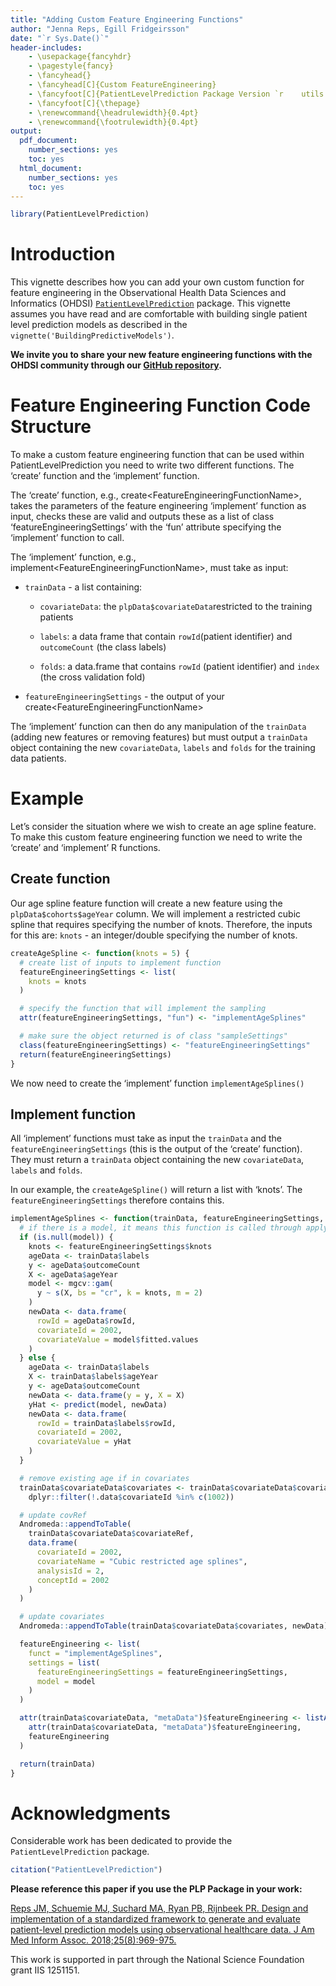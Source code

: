 ```yaml
---
title: "Adding Custom Feature Engineering Functions"
author: "Jenna Reps, Egill Fridgeirsson"
date: "`r Sys.Date()`"
header-includes:
    - \usepackage{fancyhdr}
    - \pagestyle{fancy}
    - \fancyhead{}
    - \fancyhead[C]{Custom FeatureEngineering}
    - \fancyfoot[C]{PatientLevelPrediction Package Version `r    utils::packageVersion("PatientLevelPrediction")`}
    - \fancyfoot[C]{\thepage}
    - \renewcommand{\headrulewidth}{0.4pt}
    - \renewcommand{\footrulewidth}{0.4pt}
output:
  pdf_document:
    number_sections: yes
    toc: yes
  html_document:
    number_sections: yes
    toc: yes
---
```


```{=html}
<!--
%\VignetteEngine{knitr::rmarkdown}
%\VignetteIndexEntry{Adding Custom Feature Engineering}
-->
```

```r
library(PatientLevelPrediction)
```

# Introduction

This vignette describes how you can add your own custom function for feature engineering in the Observational Health Data Sciences and Informatics (OHDSI) [`PatientLevelPrediction`](http://github.com/OHDSI/PatientLevelPrediction) package. This vignette assumes you have read and are comfortable with building single patient level prediction models as described in the `vignette('BuildingPredictiveModels')`.

**We invite you to share your new feature engineering functions with the OHDSI community through our [GitHub repository](http://github.com/OHDSI/PatientLevelPrediction).**

# Feature Engineering Function Code Structure

To make a custom feature engineering function that can be used within PatientLevelPrediction you need to write two different functions. The 'create' function and the 'implement' function.

The 'create' function, e.g., create\<FeatureEngineeringFunctionName\>, takes the parameters of the feature engineering 'implement' function as input, checks these are valid and outputs these as a list of class 'featureEngineeringSettings' with the 'fun' attribute specifying the 'implement' function to call.

The 'implement' function, e.g., implement\<FeatureEngineeringFunctionName\>, must take as input:

-   `trainData` - a list containing:

    -   `covariateData`: the `plpData$covariateData`restricted to the training patients

    -   `labels`: a data frame that contain `rowId`(patient identifier) and `outcomeCount` (the class labels)

    -   `folds`: a data.frame that contains `rowId` (patient identifier) and `index` (the cross validation fold)

-   `featureEngineeringSettings` - the output of your create\<FeatureEngineeringFunctionName\>

The 'implement' function can then do any manipulation of the `trainData` (adding new features or removing features) but must output a `trainData` object containing the new `covariateData`, `labels` and `folds` for the training data patients.

# Example

Let's consider the situation where we wish to create an age spline feature. To make this custom feature engineering function we need to write the 'create' and 'implement' R functions.

## Create function

Our age spline feature function will create a new feature using the `plpData$cohorts$ageYear` column. We will implement a restricted cubic spline that requires specifying the number of knots. Therefore, the inputs for this are: `knots` - an integer/double specifying the number of knots.

```r
createAgeSpline <- function(knots = 5) {
  # create list of inputs to implement function
  featureEngineeringSettings <- list(
    knots = knots
  )

  # specify the function that will implement the sampling
  attr(featureEngineeringSettings, "fun") <- "implementAgeSplines"

  # make sure the object returned is of class "sampleSettings"
  class(featureEngineeringSettings) <- "featureEngineeringSettings"
  return(featureEngineeringSettings)
}
```

We now need to create the 'implement' function `implementAgeSplines()`

## Implement function

All 'implement' functions must take as input the `trainData` and the `featureEngineeringSettings` (this is the output of the 'create' function). They must return a `trainData` object containing the new `covariateData`, `labels` and `folds`.

In our example, the `createAgeSpline()` will return a list with 'knots'. The `featureEngineeringSettings` therefore contains this.

```r
implementAgeSplines <- function(trainData, featureEngineeringSettings, model = NULL) {
  # if there is a model, it means this function is called through applyFeatureengineering, meaning it   # should apply the model fitten on training data to the test data
  if (is.null(model)) {
    knots <- featureEngineeringSettings$knots
    ageData <- trainData$labels
    y <- ageData$outcomeCount
    X <- ageData$ageYear
    model <- mgcv::gam(
      y ~ s(X, bs = "cr", k = knots, m = 2)
    )
    newData <- data.frame(
      rowId = ageData$rowId,
      covariateId = 2002,
      covariateValue = model$fitted.values
    )
  } else {
    ageData <- trainData$labels
    X <- trainData$labels$ageYear
    y <- ageData$outcomeCount
    newData <- data.frame(y = y, X = X)
    yHat <- predict(model, newData)
    newData <- data.frame(
      rowId = trainData$labels$rowId,
      covariateId = 2002,
      covariateValue = yHat
    )
  }

  # remove existing age if in covariates
  trainData$covariateData$covariates <- trainData$covariateData$covariates |>
    dplyr::filter(!.data$covariateId %in% c(1002))

  # update covRef
  Andromeda::appendToTable(
    trainData$covariateData$covariateRef,
    data.frame(
      covariateId = 2002,
      covariateName = "Cubic restricted age splines",
      analysisId = 2,
      conceptId = 2002
    )
  )

  # update covariates
  Andromeda::appendToTable(trainData$covariateData$covariates, newData)

  featureEngineering <- list(
    funct = "implementAgeSplines",
    settings = list(
      featureEngineeringSettings = featureEngineeringSettings,
      model = model
    )
  )

  attr(trainData$covariateData, "metaData")$featureEngineering <- listAppend(
    attr(trainData$covariateData, "metaData")$featureEngineering,
    featureEngineering
  )

  return(trainData)
}
```

# Acknowledgments

Considerable work has been dedicated to provide the `PatientLevelPrediction` package.

```r
citation("PatientLevelPrediction")
```

**Please reference this paper if you use the PLP Package in your work:**

[Reps JM, Schuemie MJ, Suchard MA, Ryan PB, Rijnbeek PR. Design and implementation of a standardized framework to generate and evaluate patient-level prediction models using observational healthcare data. J Am Med Inform Assoc. 2018;25(8):969-975.](http://dx.doi.org/10.1093/jamia/ocy032)

This work is supported in part through the National Science Foundation grant IIS 1251151.
